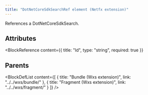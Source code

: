 ```yaml
---
title: "DotNetCoreSdkSearchRef element (Netfx extension)"
---
```



References a DotNetCoreSdkSearch.


## Attributes

<BlockWrapper>

  <BlockReference
    content={{
      title: "Id",
      type: "string",
      required: true
    }}
  >
  
  </BlockReference>

</BlockWrapper>


## Parents

<BlockDefList content={[
    {
      title: "Bundle (Wxs extension)",
      link: "../../wxs/bundle/"
    },
    {
      title: "Fragment (Wxs extension)",
      link: "../../wxs/fragment/"
    }
  ]}
/>